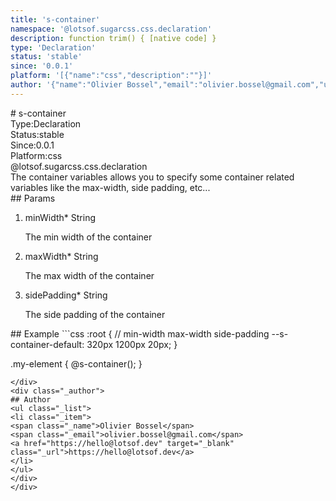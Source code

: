 ```yaml
---
title: 's-container'
namespace: '@lotsof.sugarcss.css.declaration'
description: function trim() { [native code] }
type: 'Declaration'
status: 'stable'
since: '0.0.1'
platform: '[{"name":"css","description":""}]'
author: '{"name":"Olivier Bossel","email":"olivier.bossel@gmail.com","url":"https://hello@lotsof.dev"}'
---
```

<div class="docmap-mdx">
# s-container
<div class="_metas">
<div class="_type"><span class="_type-label">Type:</span><span class="_type-value">Declaration</span></div>
<div class="_status"><span class="_status-label">Status:</span><span class="_status-value -stable">stable</span></div>
<div class="_since"><span class="_since-label">Since:</span><span class="_since-value">0.0.1</span></div>
<div class="_platform"><span class="_platform-label">Platform:</span><span class="_platform-value">css</span></div>
</div>
<div class="_namespace">@lotsof.sugarcss.css.declaration</div>
<div class="_description">
The container variables allows you to specify some container related variables like the max-width, side padding, etc...
</div>
<div class="_params">
## Params
<ol class="_list">
<li class="_item">
<span class="_name">minWidth<span class="_required">*</span></span><span class="_default"></span> <span class="_type">String</span>
<p class="_description">The min width of the container</p>
</li>
<li class="_item">
<span class="_name">maxWidth<span class="_required">*</span></span><span class="_default"></span> <span class="_type">String</span>
<p class="_description">The max width of the container</p>
</li>
<li class="_item">
<span class="_name">sidePadding<span class="_required">*</span></span><span class="_default"></span> <span class="_type">String</span>
<p class="_description">The side padding of the container</p>
</li>
</ol>
</div>
<div class="_examples">
## Example
```css
:root {
   // min-width max-width side-padding
   --s-container-default: 320px 1200px 20px;
}

.my-element {
     @s-container();
}
```
</div>
<div class="_author">
## Author
<ul class="_list">
<li class="_item">
<span class="_name">Olivier Bossel</span>
<span class="_email">olivier.bossel@gmail.com</span>
<a href="https://hello@lotsof.dev" target="_blank" class="_url">https://hello@lotsof.dev</a>
</li>
</ul>
</div>
</div>